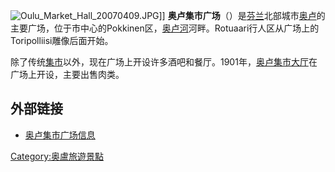 [[File:Oulu_Market_Hall_20070409.JPG|thumb]]]]
'''奥卢集市广场'''（{{lang-fi|Oulun kauppatori}}）是[[芬兰|芬兰]]北部城市[[奥卢|奥卢]]的主要广场，位于市中心的Pokkinen区，[[奥卢河|奥卢河]]河畔。Rotuaari行人区从广场上的Toripolliisi雕像后面开始。

除了传统[[集市|集市]]以外，现在广场上开设许多酒吧和餐厅。1901年，[[奥卢集市大厅|奥卢集市大厅]]在广场上开设，主要出售肉类。

== 外部链接 ==
{{commonscat|Oulu Market Square}}
* [https://web.archive.org/web/20181201093245/https://www.rotuaari.info/kauppatori 奥卢集市广场信息] {{fi}}

{{coord|65|0|50|N|25|27|48|E|type:landmark_region:FI|display=title}}

[[Category:奥盧旅遊景點|Category:奥盧旅遊景點]]